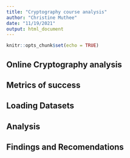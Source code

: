 ```yaml
---
title: "Cryptography course analysis"
author: "Christine Muthee"
date: "11/19/2021"
output: html_document
---
```


```r
knitr::opts_chunk$set(echo = TRUE)
```

## Online Cryptography analysis



## Metrics of success




## Loading Datasets




## Analysis



## Findings and Recomendations

